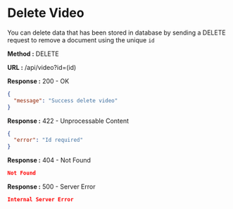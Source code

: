 
# Delete Video

You can delete data that has been stored in database by sending a DELETE request to remove a document using the unique `id`

**Method :** <Badge variant="danger">DELETE</Badge>

**URL :** <Badge variant="dark">/api/video?id=(id)</Badge>

**Response :** <BadgeOutline variant="success">200 - OK</BadgeOutline>

```json
{
  "message": "Success delete video"
}
```

**Response :** <BadgeOutline variant="info">422 - Unprocessable Content</BadgeOutline>

```json
{
  "error": "Id required"
}
```

**Response :** <BadgeOutline variant="warning">404 - Not Found</BadgeOutline>

```json
Not Found
```

**Response :** <BadgeOutline variant="danger">500 - Server Error</BadgeOutline>

```json
Internal Server Error
```
